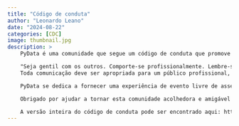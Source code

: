 ```yaml
---
title: "Código de conduta"
author: "Leonardo Leano"
date: "2024-08-22"
categories: [CDC]
image: thumbnail.jpg
description: >
    PyData é uma comunidade que segue um código de conduta que promove a inclusão. Pedimos que leiam atentamente:

    "Seja gentil com os outros. Comporte-se profissionalmente. Lembre-se de que assédio e piadas com conotação sexista, racistas ou excludentes não são tolerados no PyData.
    Toda comunicação deve ser apropriada para um público profissional, incluindo pessoas de diversas origens.

    PyData se dedica a fornecer uma experiência de evento livre de assédio para todos, independentemente de gênero, orientação sexual, identidade e expressão de gênero, deficiência, aparência física, tamanho corporal, raça ou religião. Não toleramos qualquer forma de assédio aos participantes.

    Obrigado por ajudar a tornar esta comunidade acolhedora e amigável para todos!"

    A versão inteira do código de conduta pode ser encontrado aqui: https://pydata.org/code-of-conduct/
---
```

